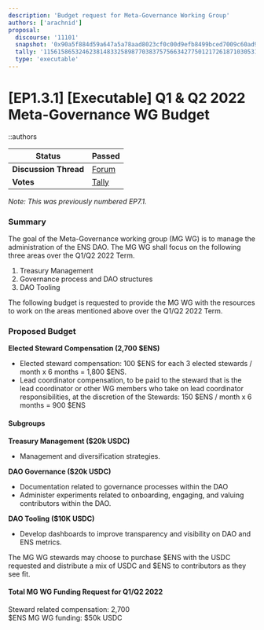 ```yaml
---
description: 'Budget request for Meta-Governance Working Group'
authors: ['arachnid']
proposal:
  discourse: '11101'
  snapshot: '0x90a5f884d59a647a5a78aad8023cf0c00d9efb8499bced7009c60ad90b5e2041'
  tally: '115615865324623814833258987703837575663427750121726187103053182962864855260310'
  type: 'executable'
---
```


# [EP1.3.1] [Executable] Q1 & Q2 2022 Meta-Governance WG Budget

::authors

| **Status**            | Passed                                                                                                                         |
| --------------------- | ------------------------------------------------------------------------------------------------------------------------------ |
| **Discussion Thread** | [Forum](https://discuss.ens.domains/t/11101)                                                                                   |
| **Votes**             | [Tally](https://www.tally.xyz/gov/ens/proposal/115615865324623814833258987703837575663427750121726187103053182962864855260310) |

_Note: This was previously numbered EP7.1._

### Summary

The goal of the Meta-Governance working group (MG WG) is to manage the administration of the ENS DAO. The MG WG shall focus on the following three areas over the Q1/Q2 2022 Term.

1. Treasury Management
2. Governance process and DAO structures
3. DAO Tooling

The following budget is requested to provide the MG WG with the resources to work on the areas mentioned above over the Q1/Q2 2022 Term.

### Proposed Budget

**Elected Steward Compensation (2,700 $ENS)**

- Elected steward compensation: 100 $ENS for each 3 elected stewards / month x 6 months = 1,800 $ENS.
- Lead coordinator compensation, to be paid to the steward that is the lead coordinator or other WG members who take on lead coordinator responsibilities, at the discretion of the Stewards: 150 $ENS / month x 6 months = 900 $ENS

#### Subgroups

**Treasury Management ($20k USDC)**

- Management and diversification strategies.

**DAO Governance ($20k USDC)**

- Documentation related to governance processes within the DAO
- Administer experiments related to onboarding, engaging, and valuing contributors within the DAO.

**DAO Tooling ($10K USDC)**

- Develop dashboards to improve transparency and visibility on DAO and ENS metrics.

The MG WG stewards may choose to purchase $ENS with the USDC requested and distribute a mix of USDC and $ENS to contributors as they see fit.

#### Total MG WG Funding Request for Q1/Q2 2022

Steward related compensation: 2,700  
$ENS MG WG funding: $50k USDC
